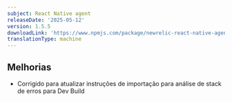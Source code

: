 ```yaml
---
subject: React Native agent
releaseDate: '2025-05-12'
version: 1.5.5
downloadLink: 'https://www.npmjs.com/package/newrelic-react-native-agent/v/1.5.5'
translationType: machine
---
```


## Melhorias

* Corrigido para atualizar instruções de importação para análise de stack de erros para Dev Build